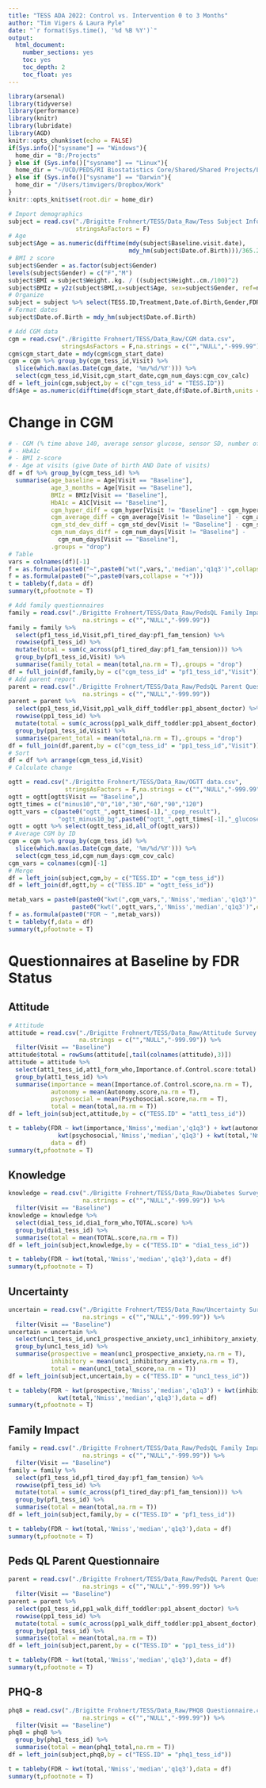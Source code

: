 ```yaml
---
title: "TESS ADA 2022: Control vs. Intervention 0 to 3 Months"
author: "Tim Vigers & Laura Pyle"
date: "`r format(Sys.time(), '%d %B %Y')`"
output:
  html_document:
    number_sections: yes
    toc: yes
    toc_depth: 2
    toc_float: yes
---
```


```r
library(arsenal)
library(tidyverse)
library(performance)
library(knitr)
library(lubridate)
library(AGD)
knitr::opts_chunk$set(echo = FALSE)
if(Sys.info()["sysname"] == "Windows"){
  home_dir = "B:/Projects"
} else if (Sys.info()["sysname"] == "Linux"){
  home_dir = "~/UCD/PEDS/RI Biostatistics Core/Shared/Shared Projects/Laura/BDC/Projects"
} else if (Sys.info()["sysname"] == "Darwin"){
  home_dir = "/Users/timvigers/Dropbox/Work"
}
knitr::opts_knit$set(root.dir = home_dir)
```

```r
# Import demographics
subject = read.csv("./Brigitte Frohnert/TESS/Data_Raw/Tess Subject Information.csv",
                   stringsAsFactors = F)
# Age 
subject$Age = as.numeric(difftime(mdy(subject$Baseline.visit.date), 
                                  mdy_hm(subject$Date.of.Birth)))/365.25
# BMI z score
subject$Gender = as.factor(subject$Gender)
levels(subject$Gender) = c("F","M")
subject$BMI = subject$Weight..kg. / ((subject$Height..cm./100)^2)
subject$BMIz = y2z(subject$BMI,x=subject$Age, sex=subject$Gender, ref=nl4.bmi)
# Organize
subject = subject %>% select(TESS.ID,Treatment,Date.of.Birth,Gender,FDR,A1C,BMIz)
# Format dates
subject$Date.of.Birth = mdy_hm(subject$Date.of.Birth)
```

```r
# Add CGM data
cgm = read.csv("./Brigitte Frohnert/TESS/Data_Raw/CGM data.csv",
               stringsAsFactors = F,na.strings = c("","NULL","-999.99"))
cgm$cgm_start_date = mdy(cgm$cgm_start_date)
cgm = cgm %>% group_by(cgm_tess_id,Visit) %>%
  slice(which.max(as.Date(cgm_date, '%m/%d/%Y'))) %>%
  select(cgm_tess_id,Visit,cgm_start_date,cgm_num_days:cgm_cov_calc)
df = left_join(cgm,subject,by = c("cgm_tess_id" = "TESS.ID"))
df$Age = as.numeric(difftime(df$cgm_start_date,df$Date.of.Birth,units = "days"))/365.25
```

# Change in  CGM

```r
# - CGM (% time above 140, average sensor glucose, sensor SD, number of days worn)
# - HbA1c
# - BMI z-score
# - Age at visits (give Date of birth AND Date of visits)
df = df %>% group_by(cgm_tess_id) %>%
  summarise(age_baseline = Age[Visit == "Baseline"],
            age_3_months = Age[Visit == "Baseline"],
            BMIz = BMIz[Visit == "Baseline"],
            HbA1c = A1C[Visit == "Baseline"],
            cgm_hyper_diff = cgm_hyper[Visit != "Baseline"] - cgm_hyper[Visit == "Baseline"],
            cgm_average_diff = cgm_average[Visit != "Baseline"] - cgm_average[Visit == "Baseline"],
            cgm_std_dev_diff = cgm_std_dev[Visit != "Baseline"] - cgm_std_dev[Visit == "Baseline"],
            cgm_num_days_diff = cgm_num_days[Visit != "Baseline"] - 
              cgm_num_days[Visit == "Baseline"],
            .groups = "drop")
# Table
vars = colnames(df)[-1]
f = as.formula(paste0("~",paste0("wt(",vars,",'median','q1q3')",collapse = "+")))
f = as.formula(paste0("~",paste0(vars,collapse = "+")))
t = tableby(f,data = df)
summary(t,pfootnote = T)
```



```r
# Add family questionnaires
family = read.csv("./Brigitte Frohnert/TESS/Data_Raw/PedsQL Family Impact Questionnaire.csv",
                     na.strings = c("","NULL","-999.99"))
family = family %>%
  select(pf1_tess_id,Visit,pf1_tired_day:pf1_fam_tension) %>%
  rowwise(pf1_tess_id) %>%
  mutate(total = sum(c_across(pf1_tired_day:pf1_fam_tension))) %>%
  group_by(pf1_tess_id,Visit) %>%
  summarise(family_total = mean(total,na.rm = T),.groups = "drop")
df = full_join(df,family,by = c("cgm_tess_id" = "pf1_tess_id","Visit"))
# Add parent report
parent = read.csv("./Brigitte Frohnert/TESS/Data_Raw/PedsQL Parent Questionnaire.csv",
                     na.strings = c("","NULL","-999.99"))
parent = parent %>%
  select(pp1_tess_id,Visit,pp1_walk_diff_toddler:pp1_absent_doctor) %>%
  rowwise(pp1_tess_id) %>%
  mutate(total = sum(c_across(pp1_walk_diff_toddler:pp1_absent_doctor),na.rm = T)) %>%
  group_by(pp1_tess_id,Visit) %>%
  summarise(parent_total = mean(total,na.rm = T),.groups = "drop")
df = full_join(df,parent,by = c("cgm_tess_id" = "pp1_tess_id","Visit"))
# Sort
df = df %>% arrange(cgm_tess_id,Visit)
# Calculate change

```



```r


ogtt = read.csv("./Brigitte Frohnert/TESS/Data_Raw/OGTT data.csv",
                stringsAsFactors = F,na.strings = c("","NULL","-999.99"))
ogtt = ogtt[ogtt$Visit == "Baseline",]
ogtt_times = c("minus10","0","10","30","60","90","120")
ogtt_vars = c(paste0("ogtt_",ogtt_times[-1],"_cpep_result"),
              "ogtt_minus10_bg",paste0("ogtt_",ogtt_times[-1],"_glucose_result"))
ogtt = ogtt %>% select(ogtt_tess_id,all_of(ogtt_vars))
# Average CGM by ID
cgm = cgm %>% group_by(cgm_tess_id) %>%
  slice(which.max(as.Date(cgm_date, '%m/%d/%Y'))) %>%
  select(cgm_tess_id,cgm_num_days:cgm_cov_calc)
cgm_vars = colnames(cgm)[-1]
# Merge
df = left_join(subject,cgm,by = c("TESS.ID" = "cgm_tess_id"))
df = left_join(df,ogtt,by = c("TESS.ID" = "ogtt_tess_id"))
```

```r
metab_vars = paste0(paste0("kwt(",cgm_vars,",'Nmiss','median','q1q3')",collapse = "+"),"+",
                  paste0("kwt(",ogtt_vars,",'Nmiss','median','q1q3')",collapse = "+"))
f = as.formula(paste0("FDR ~ ",metab_vars))
t = tableby(f,data = df)
summary(t,pfootnote = T)
```

# Questionnaires at Baseline by FDR Status

## Attitude

```r
# Attitude
attitude = read.csv("./Brigitte Frohnert/TESS/Data_Raw/Attitude Survey.csv",
                    na.strings = c("","NULL","-999.99")) %>%
  filter(Visit == "Baseline")
attitude$total = rowSums(attitude[,tail(colnames(attitude),3)])
attitude = attitude %>%
  select(att1_tess_id,att1_form_who,Importance.of.Control.score:total) %>%
  group_by(att1_tess_id) %>% 
  summarise(importance = mean(Importance.of.Control.score,na.rm = T),
            autonomy = mean(Autonomy.score,na.rm = T),
            psychosocial = mean(Psychosocial.score,na.rm = T),
            total = mean(total,na.rm = T))
df = left_join(subject,attitude,by = c("TESS.ID" = "att1_tess_id"))
```

```r
t = tableby(FDR ~ kwt(importance,'Nmiss','median','q1q3') + kwt(autonomy,'Nmiss','median','q1q3') + 
              kwt(psychosocial,'Nmiss','median','q1q3') + kwt(total,'Nmiss','median','q1q3'),
            data = df)
summary(t,pfootnote = T)
```

## Knowledge

```r
knowledge = read.csv("./Brigitte Frohnert/TESS/Data_Raw/Diabetes Survey scored.csv",
                     na.strings = c("","NULL","-999.99")) %>% 
  filter(Visit == "Baseline")
knowledge = knowledge %>%
  select(dia1_tess_id,dia1_form_who,TOTAL.score) %>%
  group_by(dia1_tess_id) %>%
  summarise(total = mean(TOTAL.score,na.rm = T))
df = left_join(subject,knowledge,by = c("TESS.ID" = "dia1_tess_id"))
```

```r
t = tableby(FDR ~ kwt(total,'Nmiss','median','q1q3'),data = df)
summary(t,pfootnote = T)
```

## Uncertainty

```r
uncertain = read.csv("./Brigitte Frohnert/TESS/Data_Raw/Uncertainty Survey.csv",
                     na.strings = c("","NULL","-999.99")) %>% 
  filter(Visit == "Baseline")
uncertain = uncertain %>%
  select(unc1_tess_id,unc1_prospective_anxiety,unc1_inhibitory_anxiety,unc1_total_score) %>%
  group_by(unc1_tess_id) %>%
  summarise(prospective = mean(unc1_prospective_anxiety,na.rm = T),
            inhibitory = mean(unc1_inhibitory_anxiety,na.rm = T),
            total = mean(unc1_total_score,na.rm = T))
df = left_join(subject,uncertain,by = c("TESS.ID" = "unc1_tess_id"))
```

```r
t = tableby(FDR ~ kwt(prospective,'Nmiss','median','q1q3') + kwt(inhibitory,'Nmiss','median','q1q3') + 
              kwt(total,'Nmiss','median','q1q3'),data = df)
summary(t,pfootnote = T)
```

## Family Impact

```r
family = read.csv("./Brigitte Frohnert/TESS/Data_Raw/PedsQL Family Impact Questionnaire.csv",
                     na.strings = c("","NULL","-999.99")) %>% 
  filter(Visit == "Baseline")
family = family %>%
  select(pf1_tess_id,pf1_tired_day:pf1_fam_tension) %>%
  rowwise(pf1_tess_id) %>%
  mutate(total = sum(c_across(pf1_tired_day:pf1_fam_tension))) %>%
  group_by(pf1_tess_id) %>%
  summarise(total = mean(total,na.rm = T))
df = left_join(subject,family,by = c("TESS.ID" = "pf1_tess_id"))
```

```r
t = tableby(FDR ~ kwt(total,'Nmiss','median','q1q3'),data = df)
summary(t,pfootnote = T)
```

## Peds QL Parent Questionnaire

```r
parent = read.csv("./Brigitte Frohnert/TESS/Data_Raw/PedsQL Parent Questionnaire.csv",
                     na.strings = c("","NULL","-999.99")) %>% 
  filter(Visit == "Baseline")
parent = parent %>%
  select(pp1_tess_id,pp1_walk_diff_toddler:pp1_absent_doctor) %>%
  rowwise(pp1_tess_id) %>%
  mutate(total = sum(c_across(pp1_walk_diff_toddler:pp1_absent_doctor),na.rm = T)) %>%
  group_by(pp1_tess_id) %>%
  summarise(total = mean(total,na.rm = T))
df = left_join(subject,parent,by = c("TESS.ID" = "pp1_tess_id"))
```

```r
t = tableby(FDR ~ kwt(total,'Nmiss','median','q1q3'),data = df)
summary(t,pfootnote = T)
```

## PHQ-8

```r
phq8 = read.csv("./Brigitte Frohnert/TESS/Data_Raw/PHQ8 Questionnaire.csv",
                     na.strings = c("","NULL","-999.99")) %>% 
  filter(Visit == "Baseline")
phq8 = phq8 %>%
  group_by(phq1_tess_id) %>%
  summarise(total = mean(phq1_total,na.rm = T))
df = left_join(subject,phq8,by = c("TESS.ID" = "phq1_tess_id"))
```

```r
t = tableby(FDR ~ kwt(total,'Nmiss','median','q1q3'),data = df)
summary(t,pfootnote = T)
```
